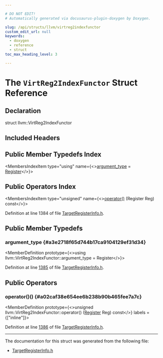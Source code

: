 ```yaml
---

# DO NOT EDIT!
# Automatically generated via docusaurus-plugin-doxygen by Doxygen.

slug: /api/structs/llvm/virtreg2indexfunctor
custom_edit_url: null
keywords:
  - doxygen
  - reference
  - struct
toc_max_heading_level: 3

---
```





# The `VirtReg2IndexFunctor` Struct Reference

<DoxygenPage pluginConfig={pluginConfig}>



## Declaration

<CodeBlock>struct llvm::VirtReg2IndexFunctor</CodeBlock>

## Included Headers

<IncludesList>
<IncludesListItem
  filePath="llvm/CodeGen/TargetRegisterInfo.h"
  permalink="/docs/api/files/include/include/llvm/include/llvm/codegen/targetregisterinfo-h"
  isLocal="true" />
</IncludesList>

## Public Member Typedefs Index

<MembersIndex>

<MembersIndexItem
  type="using"
  name={<><a href="#a3e2718f65d744b17ca9104129ef31d34">argument&#95;type</a> = <a href="/docs/api/classes/llvm/register">Register</a></>}>
</MembersIndexItem>

</MembersIndex>

## Public Operators Index

<MembersIndex>

<MembersIndexItem
  type="unsigned"
  name={<><a href="#a02caf38e654ee6b238b90b465fee7a7c">operator()</a> (Register Reg) const</>}>
</MembersIndexItem>

</MembersIndex>


Definition at line 1384 of file <a href="/docs/api/files/include/include/llvm/include/llvm/codegen/targetregisterinfo-h">TargetRegisterInfo.h</a>.

<SectionDefinition>

## Public Member Typedefs

### argument&#95;type {#a3e2718f65d744b17ca9104129ef31d34}

<MemberDefinition
  prototype={<>using llvm::VirtReg2IndexFunctor::argument&#95;type =  Register</>}>

Definition at line <a href="/docs/api/files/include/include/llvm/include/llvm/codegen/targetregisterinfo-h/#l01385">1385</a> of file <a href="/docs/api/files/include/include/llvm/include/llvm/codegen/targetregisterinfo-h">TargetRegisterInfo.h</a>.
</MemberDefinition>

</SectionDefinition>

<SectionDefinition>

## Public Operators

### operator()() {#a02caf38e654ee6b238b90b465fee7a7c}

<MemberDefinition
  prototype={<>unsigned llvm::VirtReg2IndexFunctor::operator() (<a href="/docs/api/classes/llvm/register">Register</a> Reg) const</>}
  labels = {["inline"]}>

Definition at line <a href="/docs/api/files/include/include/llvm/include/llvm/codegen/targetregisterinfo-h/#l01386">1386</a> of file <a href="/docs/api/files/include/include/llvm/include/llvm/codegen/targetregisterinfo-h">TargetRegisterInfo.h</a>.
</MemberDefinition>

</SectionDefinition>

<hr/>

The documentation for this struct was generated from the following file:

<ul>
<li><a href="/docs/api/files/include/include/llvm/include/llvm/codegen/targetregisterinfo-h">TargetRegisterInfo.h</a></li>
</ul>

</DoxygenPage>

